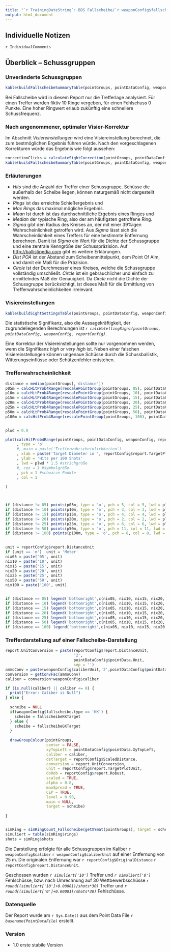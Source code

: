 ---
title: "`r TrainingDateString`: BDS Fallscheibe/`r weaponConfig$fallscheibe.type` -- 25m -- `r weaponConfig$weapon`"
output: html_document
---

## Individuelle Notizen 
`r IndividualComments`


## Überblick -- Schussgruppen

### Unveränderte Schussgruppen


```{r, echo=FALSE, message=FALSE, warning=FALSE}

kable(buildFallscheibeSummaryTable(pointGroups, pointDataConfig, weaponConfig, reportConfig, weaponConfig$fallscheibe.type,  NULL), format = "html", output = F, align = c("c", "c", "c", "c","c","c","c","c","c"), escape=F, table.attr="class='table table-striped table-hover'")
```

Bei Fallscheibe wird in diesem Report nur die Trefferlage analysiert. Für einen Treffer werden fiktiv 10 Ringe vergeben, für einen Fehlschuss 0 Punkte. Eine hoher Ringwert erlaub zukünftig eine schnellere Schussfrequenz.



### Nach angenommener, optimaler Visier-Korrektur

Im Abschnitt *Visiereinstellungen* wird eine Visiereinstellung berechnet, die zum bestmöglichen Ergebnis führen würde. Nach den vorgeschlagenen Korrekturen würde das Ergebnis wie folgt aussehen:

```{r, echo=FALSE, message=FALSE, warning=FALSE}


correctionClicks = calculateSightCorrection(pointGroups, pointDataConfig, reportConfig, weaponConfig)
kable(buildFallscheibeSummaryTable(pointGroups, pointDataConfig, weaponConfig, reportConfig,weaponConfig$fallscheibe.type,  correctionClicks), format = "html", output = F, align = c("c", "c", "c", "c","c","c","c","c","c"), escape=F, table.attr="class='table table-striped table-hover'")
```




### Erläuterungen

- *Hits* sind die Anzahl der Treffer einer Schussgruppe. Schüsse die außerhalb der Scheibe liegen, können naturgemäß nicht dargestellt werden. 
- *Rings* ist das erreichte Schießergebnis und 
- *Max Rings* das maximal mögliche Ergebnis.
- *Mean* Ist durch ist das durchschnittliche Ergebnis eines Ringes und 
- *Median* der typische Ring, also der am häufigsten getroffene Ring.
- *Sigma* gibt den Radius des Kreises an, der mit einer 39%igen Wahrscheinlichkeit getroffen wird. Aus *Sigma* lässt sich die Wahrscheinlichkeit eines Treffers für eine bestimmte Entfernung berechnen. Damit ist *Sigma* ein Wert für die Dichte der Schussgruppe und eine zentrale Kenngröße der Schusspräzision. Auf <a href="http://ballistipedia.com/index.php?title=Closed_Form_Precision">http://ballistipedia.com</a> gibt es weitere Erklärungen.
- *Dist POA* ist der Abstand zum Scheibenmittelpunkt, dem Point Of Aim, und damit ein Maß für die Präzision.
- *Circle* ist der Durchmesser eines Kreises, welche die Schussgruppe vollständig umschließt. *Circle* ist ein gebräuchlicher und einfach zu ermittelndes Maß der Genauigkeit. Da *Circle* nicht die Dichte der Schussgruppe berücksichtigt, ist dieses Maß für die Ermittlung von Trefferwahrscheinlichkeiten irrelevant.


### Visiereinstellungen

```{r, echo=FALSE, message=FALSE, warning=FALSE}
kable(buildSightSettingsTable(pointGroups, pointDataConfig, weaponConfig, reportConfig), format = "html", output = F, align = c("c", "c", "c"), escape=F, table.attr = "class='table table-striped table-hover'")

```

Die statistische Signifikanz, also die Aussagekräftigkeit, der zugrundeliegenden Berechnungen ist *`r calcHotellingSigni(pointGroups, pointDataConfig, weaponConfig, reportConfig)`*.

Eine Korrektur der Visiereinstellungen sollte nur vorgenommen werden, wenn die Signifikanz *high* or *very high* ist. Neben einer falschen Visiereinstellungen können ungenaue Schüsse durch die Schussballistik, Witterungseinflüsse oder Schützenfehler entstehen.

### Trefferwahrscheinlichkeit
```{r, echo=FALSE, message=FALSE, warning=FALSE}

distance = median(pointGroups[,'distance'])
p05m = calcHitProb4Range(rescalePointGroup(pointGroups, 05), pointDataConfig, weaponConfig, reportConfig)$Probability
p10m = calcHitProb4Range(rescalePointGroup(pointGroups, 10), pointDataConfig, weaponConfig, reportConfig)$Probability
p15m = calcHitProb4Range(rescalePointGroup(pointGroups, 15), pointDataConfig, weaponConfig, reportConfig)$Probability
p20m = calcHitProb4Range(rescalePointGroup(pointGroups, 20), pointDataConfig, weaponConfig, reportConfig)$Probability
p25m = calcHitProb4Range(rescalePointGroup(pointGroups, 25), pointDataConfig, weaponConfig, reportConfig)$Probability
p50m = calcHitProb4Range(rescalePointGroup(pointGroups, 50), pointDataConfig, weaponConfig, reportConfig)$Probability
p100m = calcHitProb4Range(rescalePointGroup(pointGroups, 100), pointDataConfig, weaponConfig, reportConfig)$Probability


plwd = 0.8

plot(calcHitProb4Range(pointGroups, pointDataConfig, weaponConfig, reportConfig)$Probability,
     , type = 'o'
     #, main = paste('Trefferwahrscheinlichkeiten')
     , xlab = paste('Target Diameter in ', reportConfig$report.TargetPlotUnit, ' ')
     , ylab = 'Hits per 100 Shots'
     , lwd = plwd * 1.5 #strichgröße
     #, cex = 1 #symbolgröße
     , pch = 1 #schwarze Punkte
     , col = 1
     
)



if (distance != 05) points(p05m, type = 'o', pch = 5, col = 5, lwd = plwd)
if (distance != 10) points(p10m, type = 'o', pch = 3, col = 3, lwd = plwd)
if (distance != 15) points(p15m, type = 'o', pch = 4, col = 4, lwd = plwd)
if (distance != 20) points(p20m, type = 'o', pch = 2, col = 2, lwd = plwd)
if (distance != 25) points(p25m, type = 'o', pch = 6, col = 6, lwd = plwd)
if (distance != 50) points(p50m, type = 'o', pch = 11, col = 11, lwd = plwd)
if (distance != 100) points(p100m, type = 'o', pch = 8, col = 8, lwd = plwd)

   
unit = reportConfig$report.DistanceUnit
if (unit == 'm')  unit = 'Meter'
nix05 = paste('05', unit)
nix10 = paste('10', unit)
nix15 = paste('15', unit)
nix20 = paste('20', unit)
nix25 = paste('25', unit)
nix50 = paste('50', unit)
nix100 = paste('100', unit)


if (distance == 05) legend('bottomright',c(nix05, nix10, nix15, nix20, nix25, nix50, nix100),col = c(1,3,4,2,6,11,8),pch = c(1,3,4,2,6,11,8), inset = .04, title = 'Schussentfernung', seg.len = 2, bty = 'n', lwd = 1)
if (distance == 10) legend('bottomright',c(nix05, nix10, nix15, nix20, nix25, nix50, nix100),col = c(5,1,4,2,6,11,8),pch = c(5,1,4,2,6,11,8), inset = .04, title = 'Schussentfernung', seg.len = 2, bty = 'n', lwd = 1)
if (distance == 15) legend('bottomright',c(nix05, nix10, nix15, nix20, nix25, nix50, nix100),col = c(5,3,1,2,6,11,8),pch = c(5,3,1,2,6,11,8), inset = .04, title = 'Schussentfernung', seg.len = 2, bty = 'n', lwd = 1)
if (distance == 20) legend('bottomright',c(nix05, nix10, nix15, nix20, nix25, nix50, nix100),col = c(5,3,4,1,6,11,8),pch = c(5,3,4,1,6,11,8), inset = .04, title = 'Schussentfernung', seg.len = 2, bty = 'n', lwd = 1)
if (distance == 25) legend('bottomright',c(nix05, nix10, nix15, nix20, nix25, nix50, nix100),col = c(5,3,4,2,1,11,8),pch = c(5,3,4,2,1,11,8), inset = .04, title = 'Schussentfernung', seg.len = 2, bty = 'n', lwd = 1)
if (distance == 50) legend('bottomright',c(nix05, nix10, nix15, nix20, nix25, nix50, nix100),col = c(5,3,4,2,1,11,8),pch = c(5,3,4,2,1,11,8), inset = .04, title = 'Schussentfernung', seg.len = 2, bty = 'n', lwd = 1)
if (distance == 100) legend('bottomright',c(nix05, nix10, nix15, nix20, nix25, nix50, nix100),col = c(5,3,4,2,1,11,8),pch = c(5,3,4,2,1,11,8), inset = .04, title = 'Schussentfernung', seg.len = 2, bty = 'n', lwd = 1)


```






### Trefferdarstellung auf einer Fallscheibe-Darstellung


```{r, echo=FALSE, message=FALSE, warning=FALSE}


report.UnitConversion = paste(reportConfig$report.DistanceUnit,
                              '2',
                              pointDataConfig$pointData.Unit,
                              sep = '')
ammoConv = paste(weaponConfig$caliberUnit,'2',pointDataConfig$pointData.Unit,sep = '')
conversion = getConvFac(ammoConv)
caliber = conversion*weaponConfig$caliber

if (is.null(caliber) || caliber <= 0) {
  print("Error: Caliber is Null")
} else {
  
  scheibe = NULL
  if(weaponConfig$fallscheibe.type == 'KK') {
    scheibe = fallscheibeKKTarget
  } else {
    scheibe = fallscheibeGKTarget
  }
  
  drawGroupColour(pointGroups,
                  center = FALSE,
                  xyTopLeft = pointDataConfig$pointData.XyTopLeft,
                  caliber = caliber,
                  dstTarget = reportConfig$ScaledDistance,
                  conversion = report.UnitConversion,
                  unit = reportConfig$report.TargetPlotUnit,
                  doRob = reportConfig$report.Robust,
                  scaled = TRUE,
                  alpha = 0.8,
                  maxSpread = TRUE,
                  CEP = TRUE,
                  level = 0.90,
                  main = NULL,
                  target = scheibe)
  
}


simRing = simRingCount_Fallscheibe(getXYmat(pointGroups), target = scheibe, calSize = caliber, weaponConfig$fallscheibe.type)
simuliert = table(simRing$rings)
shots = simRing$shots

```



Die Darstellung erfolgte für alle Schussgruppen im Kaliber `r weaponConfig$caliber` `r weaponConfig$caliberUnit` auf einer Entfernung von 25 m. Die originalen Entfernung war `r reportConfig$OriginalDistance` `r reportConfig$report.DistanceUnit`.

Geschossen wurden *`r simuliert['10']`* Treffer und *`r simuliert['0']`* Fehlschüsse, bzw. nach Umrechnung auf 30 Wettbewerbsschüsse *`r round((simuliert['10']+0.00001)/shots*30)`* Treffer und *`r round((simuliert['0']+0.00001)/shots*30)`* Fehlschüsse.

### Datenquelle
Der Report wurde am `r Sys.Date()` aus dem Point Data File *`r basename(PointDataFile)`* erstellt.


### Version

- 1.0 erste stabile Version
